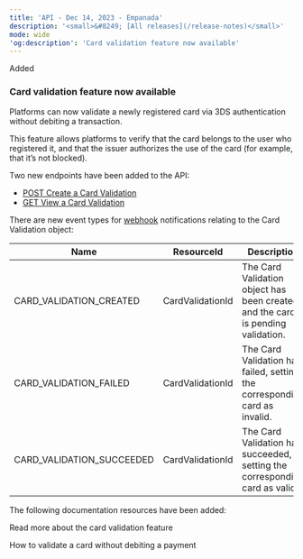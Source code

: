 ```yaml
---
title: 'API - Dec 14, 2023 - Empanada'  
description: '<small>&#8249; [All releases](/release-notes)</small>'  
mode: wide  
'og:description': 'Card validation feature now available'  
---
```

  
  <div class="pill pill-green rn-pill">Added</div> 
  
### Card validation feature now available  

Platforms can now validate a newly registered card via 3DS authentication without debiting a transaction.   

This feature allows platforms to verify that the card belongs to the user who registered it, and that the issuer authorizes the use of the card (for example, that it’s not blocked).   

Two new endpoints have been added to the API:  
- <a href="/api-reference/card-validations/create-card-validation">POST Create a Card Validation</a>
- <a href="/api-reference/card-validations/view-card-validation">GET View a Card Validation</a>

There are new event types for <a href="/webhooks">webhook</a> notifications relating to the Card Validation object:

<table>
<thead>
<tr>
<th class="header">Name</th>
<th class="header">ResourceId</th>
<th class="header">Description</th>
</tr>
</thead>
<tbody>
<tr>
<td class="table-content">CARD_VALIDATION_CREATED</td>
<td class="table-content">CardValidationId</td>
<td class="table-content">The Card Validation object has been created and the card is pending validation.</td>
</tr>
<tr>
<td class="table-content">CARD_VALIDATION_FAILED</td>
<td class="table-content">CardValidationId</td>
<td class="table-content">The Card Validation has failed, setting the corresponding card as invalid.</td>
</tr>
<tr>
<td class="table-content">CARD_VALIDATION_SUCCEEDED</td>
<td class="table-content">CardValidationId</td>
<td class="table-content">The Card Validation has succeeded, setting the corresponding card as valid.</td>
</tr>
</tbody>
</table>

The following documentation resources have been added:  

<Card title="Guide" href="/guides/payment-methods/card/validation">Read more about the card validation feature</Card>  

<Card title="How to" href="/guides/payment-methods/card/validation/how-to">How to validate a card without debiting a payment</Card>